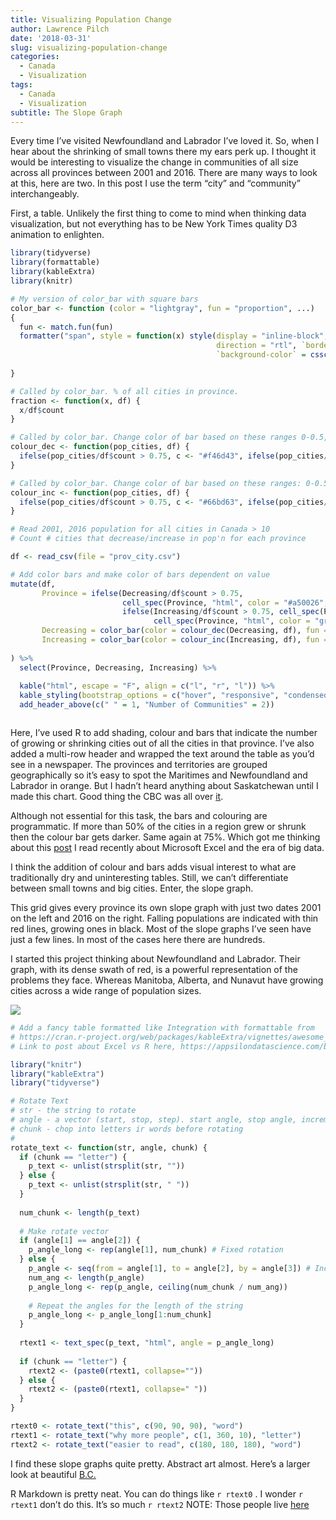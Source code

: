 ```yaml
---
title: Visualizing Population Change
author: Lawrence Pilch
date: '2018-03-31'
slug: visualizing-population-change
categories:
  - Canada
  - Visualization
tags:
  - Canada
  - Visualization
subtitle: The Slope Graph
---
```


Every time I've visited Newfoundland and Labrador I've loved it. So, when I hear about the shrinking of small towns there my ears perk up. I thought it would be interesting to visualize the change in communities of all size across all provinces between 2001 and 2016. There are many ways to look at this, here are two. In this post I use the term "city" and "community" interchangeably.

First, a table. Unlikely the first thing to come to mind when thinking data visualization, but not everything has to be New York Times quality D3 animation to enlighten.

```r
library(tidyverse)
library(formattable)
library(kableExtra)
library(knitr)

# My version of color_bar with square bars
color_bar <- function (color = "lightgray", fun = "proportion", ...) 
{
  fun <- match.fun(fun)
  formatter("span", style = function(x) style(display = "inline-block", 
                                              direction = "rtl", `border-radius` = "0px", `padding-right` = "0px", 
                                              `background-color` = csscolor(color), width = percent(fun(as.numeric(x), 
                                                                                                        ...))))
}

# Called by color_bar. % of all cities in province. 
fraction <- function(x, df) {
  x/df$count
}

# Called by color_bar. Change color of bar based on these ranges 0-0.5, 0.5-0.75, >0.75 DECREASING
colour_dec <- function(pop_cities, df) {
  ifelse(pop_cities/df$count > 0.75, c <- "#f46d43", ifelse(pop_cities/df$count < 0.5, c <- "#fee08b", c <- "#fdae61"))
}

# Called by color_bar. Change color of bar based on these ranges: 0-0.5, 0.5-0.75, >0.75  INCREASING
colour_inc <- function(pop_cities, df) {
  ifelse(pop_cities/df$count > 0.75, c <- "#66bd63", ifelse(pop_cities/df$count < 0.5, c <- "#d9ef8b", c <- "#a6d96a"))
}

# Read 2001, 2016 population for all cities in Canada > 10 
# Count # cities that decrease/increase in pop'n for each province

df <- read_csv(file = "prov_city.csv")

# Add color bars and make color of bars dependent on value
mutate(df,
       Province = ifelse(Decreasing/df$count > 0.75, 
                         cell_spec(Province, "html", color = "#a50026", bold = "TRUE"),
                         ifelse(Increasing/df$count > 0.75, cell_spec(Province, "html", color = "#006837", bold = "TRUE"),
                                cell_spec(Province, "html", color = "gray20", bold = "FALSE"))),
       Decreasing = color_bar(color = colour_dec(Decreasing, df), fun = "fraction", df)(Decreasing),
       Increasing = color_bar(color = colour_inc(Increasing, df), fun = "fraction", df)(Increasing)
       
) %>% 
  select(Province, Decreasing, Increasing) %>% 
  
  kable("html", escape = "F", align = c("l", "r", "l")) %>% 
  kable_styling(bootstrap_options = c("hover", "responsive", "condensed"), full_width = F, position = "float_right") %>% 
  add_header_above(c(" " = 1, "Number of Communities" = 2))



```
Here, I've used R to add shading, colour and bars that indicate the number of growing or shrinking cities out of all the cities in that province. I've also added a multi-row header and wrapped the text around the table as you'd see in a newspaper. The provinces and territories are grouped geographically so it's easy to spot the Maritimes and Newfoundland and Labrador in orange. But I hadn't heard anything about Saskatchewan until I made this chart. Good thing the CBC was all over [it](http://www.cbc.ca/news/canada/saskatoon/saskatchewan-small-town-population-down-1.3975025).  
  
Although not essential for this task, the bars and colouring are programmatic. If more than 50% of the cities in a region grew or shrunk then the colour bar gets darker. Same again at 75%. Which got me thinking about this [post](https://appsilondatascience.com/blog/rstats/2018/03/13/excel-is-obsolate.html) I read recently about Microsoft Excel and the era of big data.
  
I think the addition of colour and bars adds visual interest to what are traditionally dry and uninteresting tables. Still, we can't differentiate between small towns and big cities. Enter, the slope graph.

This grid gives every province its own slope graph with just two dates 2001 on the left and 2016 on the right. Falling populations are indicated with thin red lines, growing ones in black. Most of the slope graphs I've seen have just a few lines. In most of the cases here there are hundreds. 

I started this project thinking about Newfoundland and Labrador. Their graph, with its dense swath of red, is a powerful representation of the problems they face.  Whereas Manitoba, Alberta, and Nunavut have growing cities across a wide range of population sizes. 

![](/img/prov_facet2.svg)  

```r

# Add a fancy table formatted like Integration with formattable from
# https://cran.r-project.org/web/packages/kableExtra/vignettes/awesome_table_in_html.html
# Link to post about Excel vs R here, https://appsilondatascience.com/blog/rstats/2018/03/13/excel-is-obsolete.html?utm_campaign=News&utm_medium=Community&utm_source=DataCamp.com

library("knitr")
library("kableExtra")
library("tidyverse")

# Rotate Text
# str - the string to rotate
# angle - a vector (start, stop, step). start angle, stop angle, incremental angle steps. If start, stop, step == ie 90. Fill vector with 90
# chunk - chop into letters ir words before rotating
#
rotate_text <- function(str, angle, chunk) {
  if (chunk == "letter") {
    p_text <- unlist(strsplit(str, "")) 
  } else {
    p_text <- unlist(strsplit(str, " ")) 
  }
  
  num_chunk <- length(p_text)
  
  # Make rotate vector
  if (angle[1] == angle[2]) {
    p_angle_long <- rep(angle[1], num_chunk) # Fixed rotation
  } else {
    p_angle <- seq(from = angle[1], to = angle[2], by = angle[3]) # Increasing rotation
    num_ang <- length(p_angle)
    p_angle_long <- rep(p_angle, ceiling(num_chunk / num_ang))  
    
    # Repeat the angles for the length of the string
    p_angle_long <- p_angle_long[1:num_chunk]
  }
  
  rtext1 <- text_spec(p_text, "html", angle = p_angle_long)
  
  if (chunk == "letter") {
    rtext2 <- (paste0(rtext1, collapse=""))
  } else {
    rtext2 <- (paste0(rtext1, collapse=" "))
  }
}

rtext0 <- rotate_text("this", c(90, 90, 90), "word")
rtext1 <- rotate_text("why more people", c(1, 360, 10), "letter")
rtext2 <- rotate_text("easier to read", c(180, 180, 180), "word")

```
I find these slope graphs quite pretty. Abstract art almost. Here's a larger look at beautiful [B.C.](/img/bc.svg){target="_blank"}

R Markdown is pretty neat. You can do things like 
`r rtext0`
. I wonder
`r rtext1`
don't do this. It's so much
`r rtext2`
NOTE: Those people live [here](/img/house.jpg){target="_blank"}